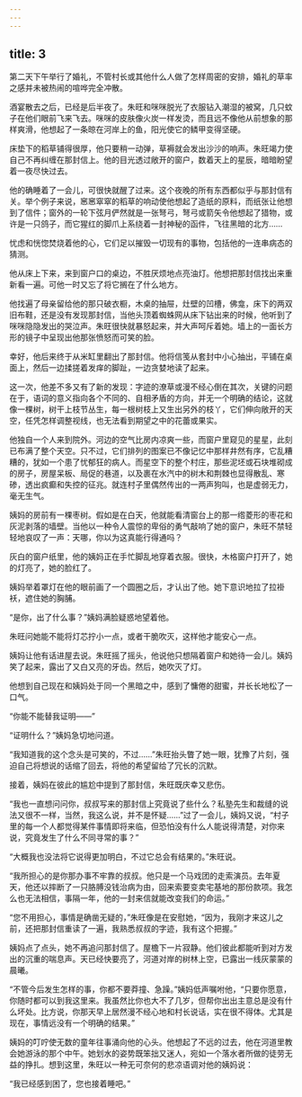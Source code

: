 ```yaml
---
---
---
```

title: 3
---




第二天下午举行了婚礼，不管村长或其他什么人做了怎样周密的安排，婚礼的草率之感并未被热闹的喧哗完全冲散。

酒宴散去之后，已经是后半夜了。朱旺和咪咪脱光了衣服钻入潮湿的被窝，几只蚊子在他们眼前飞来飞去。咪咪的皮肤像火炭一样发烫，而且远不像他从前想象的那样爽滑，他想起了一条晾在河岸上的鱼，阳光使它的鳞甲变得坚硬。

床垫下的稻草铺得很厚，他只要稍一动弹，草褥就会发出沙沙的响声。朱旺竭力使自己不再纠缠在那封信上。他的目光透过敞开的窗户，数着天上的星辰，暗暗盼望着一夜尽快过去。

他的确睡着了一会儿，可很快就醒了过来。这个夜晚的所有东西都似乎与那封信有关。举个例子来说，窸窸窣窣的稻草的响动使他想起了造纸的原料，而纸张让他想到了信件；窗外的一轮下弦月俨然就是一张弩弓，弩弓或箭矢令他想起了猎物，或许是一只鸽子，而它猩红的脚爪上系绕着一封神秘的函件，飞往黑暗的北方……

忧虑和恍惚焚烧着他的心，它们足以摧毁一切现有的事物，包括他的一连串病态的猜测。

他从床上下来，来到窗户口的桌边，不胜厌烦地点亮油灯。他想把那封信找出来重新看一遍。可他一时又忘了将它搁在了什么地方。

他找遍了母亲留给他的那只破衣橱，木桌的抽屉，灶壁的凹槽，佛龛，床下的两双旧布鞋，还是没有发现那封信，当他头顶着蜘蛛网从床下钻出来的时候，他听到了咪咪隐隐发出的哭泣声。朱旺很快就暴怒起来，并大声呵斥着她。墙上的一面长方形的镜子中呈现出他那张愤怒而可笑的脸。

幸好，他后来终于从米缸里翻出了那封信。他将信笺从套封中小心抽出，平铺在桌面上，然后一边揉搓着发痒的脚趾，一边贪婪地读了起来。

这一次，他差不多又有了新的发现：字迹的潦草或漫不经心倒在其次，关键的问题在于，语词的意义指向各个不同的、自相矛盾的方向，并无一个明确的结论，这就像一棵树，树干上枝节丛生，每一根树枝上又生出另外的枝丫，它们伸向敞开的天空，任凭怎样调整视线，也无法看到期望之中的花蕾或果实。

他独自一个人来到院外。河边的空气比房内凉爽一些，而窗户里窥见的星星，此刻已布满了整个天空。只不过，它们排列的图案已不像记忆中那样井然有序，它乱糟糟的，犹如一个患了忧郁狂的病人。而星空下的整个村庄，那些泥坯或石块堆砌成的房子，房屋呆板、局促的巷道，以及裹在水汽中的树木和荆棘也显得散乱、寒碜，透出疯癫和失控的征兆。就连村子里偶然传出的一两声狗叫，也是虚弱无力，毫无生气。

姨妈的房前有一棵枣树。假如是在白天，他就能看清窗台上的那一绺菱形的枣花和灰泥剥落的墙壁。当他以一种令人震惊的卑俗的勇气敲响了她的窗户，朱旺不禁轻轻地哀叹了一声：天哪，你以为这真能行得通吗？

灰白的窗户纸里，他的姨妈正在手忙脚乱地穿着衣服。很快，木格窗户打开了，她的灯亮了，她的脸红了。

姨妈举着罩灯在他的眼前画了一个圆圈之后，才认出了他。她下意识地拉了拉褂袄，遮住她的胸脯。

“是你，出了什么事？”姨妈满脸疑惑地望着他。

朱旺问她能不能将灯芯拧小一点，或者干脆吹灭，这样他才能安心一点。

姨妈让他有话进屋去说。朱旺摇了摇头，他说他只想隔着窗户和她待一会儿。姨妈笑了起来，露出了又白又亮的牙齿。然后，她吹灭了灯。

他想到自己现在和姨妈处于同一个黑暗之中，感到了慵倦的甜蜜，并长长地松了一口气。

“你能不能替我证明——”

“证明什么？”姨妈急切地问道。

“我知道我的这个念头是可笑的，不过……”朱旺抬头瞥了她一眼，犹豫了片刻，强迫自己将想说的话缩了回去，将他的希望留给了冗长的沉默。

接着，姨妈在彼此的尴尬中提到了那封信，朱旺既庆幸又悲伤。

“我也一直想问问你，叔叔写来的那封信上究竟说了些什么？私塾先生和裁缝的说法又很不一样，当然，我这么说，并不是怀疑……”过了一会儿，姨妈又说，“村子里的每一个人都觉得某件事情即将来临，但恐怕没有什么人能说得清楚，对你来说，究竟发生了什么不同寻常的事？”

“大概我也没法将它说得更加明白，不过它总会有结果的。”朱旺说。

“我所担心的是你那办事不牢靠的叔叔。他只是一个马戏团的走索演员。去年夏天，他还以摔断了一只胳膊没钱治病为由，回来索要变卖宅基地的那份款项。我怎么也无法相信，事隔一年，他的一封来信就能改变我们的命运。”

“您不用担心，事情是确凿无疑的，”朱旺像是在安慰她，“因为，我刚才来这儿之前，还把那封信重读了一遍，我熟悉叔叔的字迹，我有这个把握。”

姨妈点了点头，她不再追问那封信了。屋檐下一片寂静。他们彼此都能听到对方发出的沉重的喘息声。天已经快要亮了，河道对岸的树林上空，已露出一线灰蒙蒙的晨曦。

“不管今后发生怎样的事，你都不要莽撞、急躁。”姨妈低声嘱咐他，“只要你愿意，你随时都可以到我这里来。我虽然比你也大不了几岁，但帮你出出主意总是没有什么坏处。比方说，你那天早上居然漫不经心地和村长说话，实在很不得体。尤其是现在，事情远没有一个明确的结果。”

姨妈的叮咛使无数的童年往事涌向他的心头。他想起了不远的过去，他在河道里教会她游泳的那个中午。她划水的姿势既笨拙又迷人，宛如一个落水者所做的徒劳无益的挣扎。想到这里，朱旺以一种无可奈何的悲凉语调对他的姨妈说：

“我已经感到困了，您也接着睡吧。”